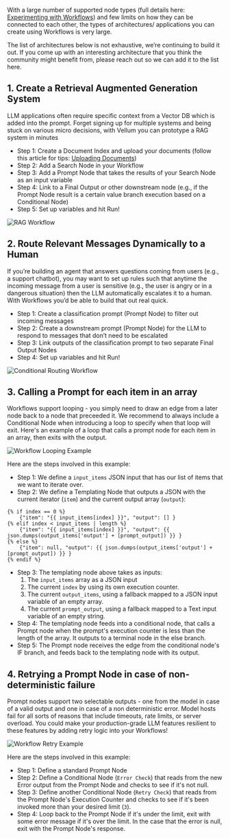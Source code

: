 With a large number of supported node types (full details here: [Experimenting with Workflows](/help-center/workflows/experimentation)) and few limits on how they can be connected to each other, the types of architectures/ applications you can create using Workflows is very large.

The list of architectures below is not exhaustive, we’re continuing to build it out. If you come up with an interesting architecture that you think the community might benefit from, please reach out so we can add it to the list here.

## 1. Create a Retrieval Augmented Generation System

LLM applications often require specific context from a Vector DB which is added into the prompt. Forget signing up for multiple systems and being stuck on various micro decisions, with Vellum you can prototype a RAG system in minutes

- Step 1: Create a Document Index and upload your documents (follow this article for tips: [Uploading Documents](/help-center/documents/uploading-documents))
- Step 2: Add a Search Node in your Workflow
- Step 3: Add a Prompt Node that takes the results of your Search Node as an input variable
- Step 4: Link to a Final Output or other downstream node (e.g., if the Prompt Node result is a certain value branch execution based on a Conditional Node)
- Step 5: Set up variables and hit Run!

![RAG Workflow](https://storage.googleapis.com/vellum-public/help-docs/rag_workflow.png)

## 2. Route Relevant Messages Dynamically to a Human

If you’re building an agent that answers questions coming from users (e.g., a support chatbot), you may want to set up rules such that anytime the incoming message from a user is sensitive (e.g., the user is angry or in a dangerous situation) then the LLM automatically escalates it to a human. With Workflows you’d be able to build that out real quick.

- Step 1: Create a classification prompt (Prompt Node) to filter out incoming messages
- Step 2: Create a downstream prompt (Prompt Node) for the LLM to respond to messages that don’t need to be escalated
- Step 3: Link outputs of the classification prompt to two separate Final Output Nodes
- Step 4: Set up variables and hit Run!

![Conditional Routing Workflow](https://storage.googleapis.com/vellum-public/help-docs/message_routing_workflow.png)

## 3. Calling a Prompt for each item in an array

Workflows support looping - you simply need to draw an edge from a later node back to a node that preceeded it. We recommend to always include a Conditional Node when introducing a loop to specify when that loop will exit. Here's an example of a loop that calls a prompt node for each item in an array, then exits with the output.

![Workflow Looping Example](https://storage.googleapis.com/vellum-public/help-docs/workflow_loop_example.png)

Here are the steps involved in this example:
- Step 1: We define a `input_items` JSON input that has our list of items that we want to iterate over.
- Step 2: We define a Templating Node that outputs a JSON with the current iterator (`item`) and the current output array (`output`):
```jinja
{% if index == 0 %}
    {"item": "{{ input_items[index] }}", "output": [] }
{% elif index < input_items | length %}
    {"item": "{{ input_items[index] }}", "output": {{ json.dumps(output_items['output'] + [prompt_output]) }} }
{% else %}
    {"item": null, "output": {{ json.dumps(output_items['output'] + [prompt_output]) }} }
{% endif %}
```
- Step 3: The templating node above takes as inputs:
    1. The `input_items` array as a JSON input
    2. The current `index` by using its own execution counter.
    3. The current `output_items`, using a fallback mapped to a JSON input variable of an empty array.
    4. The current `prompt_output`, using a fallback mapped to a Text input variable of an empty string.
- Step 4: The templating node feeds into a conditional node, that calls a Prompt node when the prompt's execution counter is less than the length of the array. It outputs to a terminal node in the else branch.
- Step 5: The Prompt node receives the edge from the conditional node's IF branch, and feeds back to the templating node with its output.

## 4. Retrying a Prompt Node in case of non-deterministic failure

Prompt nodes support two selectable outputs - one from the model in case of a valid output and one in case of a non deterministic error. Model hosts fail for all sorts of reasons that include timeouts, rate limits, or server overload. You could make your production-grade LLM features resilient to these features by adding retry logic into your Workflows!

![Workflow Retry Example](https://storage.googleapis.com/vellum-public/help-docs/workflow_retry_example.png)

Here are the steps involved in this example:
- Step 1: Define a standard Prompt Node
- Step 2: Define a Conditional Node (`Error Check`) that reads from the new Error output from the Prompt Node and checks to see if it's not null.
- Step 3: Define another Conditional Node (`Retry Check`) that reads from the Prompt Node's Execution Counter and checks to see if it's been invoked more than your desired limit (`3`).
- Step 4: Loop back to the Prompt Node if it's under the limit, exit with some error message if it's over the limit. In the case that the error is null, exit with the Prompt Node's response.
